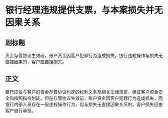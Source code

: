 # 银行经理违规提供支票，与本案损失并无因果关系
## 副标题
资金存管协议生效前，账户资金因客户犯罪行为造成损失，银行违规操作与损失无直接因果的，客户应自担损失。
## 正文
银行应依与客户的资金存管协议约定的权利义务及相关法律规定，保证客户资金安全和按照指令划转。但在存管协议生效前，账户资金因客户犯罪行为造成损失，而银行内部人员存在一般违规操作行为，但与损失无直接因果关系的，客户损失应由客户自行承担。